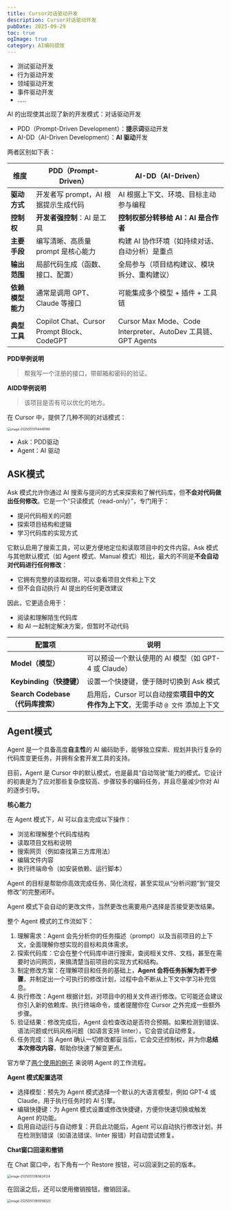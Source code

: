 ```yaml
---
title: Cursor对话驱动开发
description: Cursor对话驱动开发
pubDate: 2025-09-29
toc: true
ogImage: true
category: AI编码提效
---
```


- 测试驱动开发
- 行为驱动开发
- 领域驱动开发
- 事件驱动开发
- .....

AI 的出现使其出现了新的开发模式：对话驱动开发

- PDD（Prompt-Driven Development）：**提示词**驱动开发
- AI-DD（AI-Driven Development）：**AI 驱动**开发

两者区别如下表：

| 维度             | PDD（Prompt-Driven）                       | AI-DD（AI-Driven）                                            |
| ---------------- | ------------------------------------------ | ------------------------------------------------------------- |
| **驱动方式**     | 开发者写 prompt，AI 根据提示生成代码       | AI 根据上下文、环境、目标主动参与编程                         |
| **控制权**       | **开发者强控制**：AI 是工具                | **控制权部分转移给 AI：AI 是合作者**                          |
| **主要手段**     | 编写清晰、高质量 prompt 是核心能力         | 构建 AI 协作环境（如持续对话、自动分析）是重点                |
| **输出范围**     | 局部代码生成（函数、接口、配置）           | 全局参与（项目结构建议、模块拆分、重构建议）                  |
| **依赖模型能力** | 通常是调用 GPT、Claude 等接口              | 可能集成多个模型 + 插件 + 工具链                              |
| **典型工具**     | Copilot Chat、Cursor Prompt Block、CodeGPT | Cursor Max Mode、Code Interpreter、AutoDev 工具链、GPT Agents |

**PDD举例说明**

> 帮我写一个注册的接口，带邮箱和密码的验证。

**AIDD举例说明**

> 该项目是否有可以优化的地方。

在 Cursor 中，提供了几种不同的对话模式：

<img
  src="https://xiejie-typora.oss-cn-chengdu.aliyuncs.com/2025-05-13-034448.png"
  alt="image-20250513114448189"
  style="zoom:50%;"
/>

- Ask：PDD驱动
- Agent：AI 驱动

## ASK模式

Ask 模式允许你通过 AI 搜索与提问的方式来探索和了解代码库，但**不会对代码做出任何修改**。它是一个“只读模式（read-only）”，专门用于：

- 提问代码相关的问题
- 探索项目结构和逻辑
- 学习代码库的实现方式

它默认启用了搜索工具，可以更方便地定位和读取项目中的文件内容。Ask 模式与其他默认模式（如 Agent 模式、Manual 模式）相比，最大的不同是**不会自动对代码进行任何修改**：

- 它拥有完整的读取权限，可以查看项目文件和上下文
- 但不会自动执行 AI 提出的任何更改建议

因此，它更适合用于：

- 阅读和理解陌生代码库
- 和 AI 一起制定解决方案，但暂时不动代码

| 配置项                            | 说明                                                                                |
| --------------------------------- | ----------------------------------------------------------------------------------- |
| **Model（模型）**                 | 可以预设一个默认使用的 AI 模型（如 GPT-4 或 Claude）                                |
| **Keybinding（快捷键）**          | 设置一个快捷键，便于随时切换到 Ask 模式                                             |
| **Search Codebase（代码库搜索）** | 启用后，Cursor 可以自动搜索**项目中的文件作为上下文**，无需手动 `@ 文件` 添加上下文 |

## Agent模式

Agent 是一个具备高度**自主性**的 AI 编码助手，能够独立探索、规划并执行复杂的代码库变更任务，并拥有全套开发工具的支持。

目前，Agent 是 Cursor 中的默认模式，也是最具“自动驾驶”能力的模式。它设计的初衷是为了应对那些复杂度较高、步骤较多的编码任务，并且尽量减少你对 AI 的逐步引导。

**核心能力**

在 Agent 模式下，AI 可以自主完成以下操作：

- 浏览和理解整个代码库结构
- 读取项目文档和说明
- 搜索网页（例如查找第三方库用法）
- 编辑文件内容
- 执行终端命令（如安装依赖、运行脚本）

Agent 的目标是帮助你高效完成任务、简化流程，甚至实现从“分析问题”到“提交修改”的完整闭环。

Agent 模式下会自动的更改文件，当然更改也需要用户选择是否接受更改结果。

整个 Agent 模式的工作流如下：

1. 理解需求：Agent 会先分析你的任务描述（prompt）以及当前项目的上下文，全面理解你想实现的目标和具体需求。
2. 探索代码库：它会在整个代码库中进行搜索，查阅相关文件、文档，甚至在需要时访问网页，来搞清楚当前项目的实现方式和结构。
3. 制定修改方案：在理解项目和任务的基础上，**Agent 会将任务拆解为若干步骤**，并制定出一个可执行的修改计划，过程中会不断从上下文中学习补充信息。
4. 执行修改：Agent 根据计划，对项目中的相关文件进行修改。它可能还会建议你引入新的依赖库、执行终端命令，或者提醒你在 Cursor 之外完成一些额外步骤。
5. 验证结果：修改完成后，Agent 会检查改动是否符合预期。如果检测到错误、语法问题或代码风格问题（如语言支持 linter），它会尝试自动修复。
6. 任务完成：当 Agent 确认一切修改都妥当后，它会交还控制权，并为你**总结本次修改内容**，帮助你快速了解变更点。

官方举了[两个使用的例子](https://docs.cursor.com/chat/agent#example-use-cases) 来说明 Agent 的工作流程。

**Agent 模式配置选项**

- 选择模型：预先为 Agent 模式选择一个默认的大语言模型，例如 GPT-4 或 Claude，用于执行任务时的 AI 引擎。
- 编辑快捷键：为 Agent 模式设置或修改快捷键，方便你快速切换或触发 Agent 的功能。
- 启用自动运行与自动修复：开启此功能后，Agent 可以自动执行修改计划，并在检测到错误（如语法错误、linter 报错）时自动尝试修复。

**Chat窗口回滚和撤销**

在 Chat 窗口中，右下角有一个 Restore 按钮，可以回滚到之前的版本。

<img
  src="https://xiejie-typora.oss-cn-chengdu.aliyuncs.com/2025-05-13-085624.png"
  alt="image-20250513165624124"
  style="zoom:50%;"
/>

在回滚之后，还可以使用撤销按钮，撤销回滚。

<img
  src="https://xiejie-typora.oss-cn-chengdu.aliyuncs.com/2025-05-13-085558.png"
  alt="image-20250513165558020"
  style="zoom:50%;"
/>

